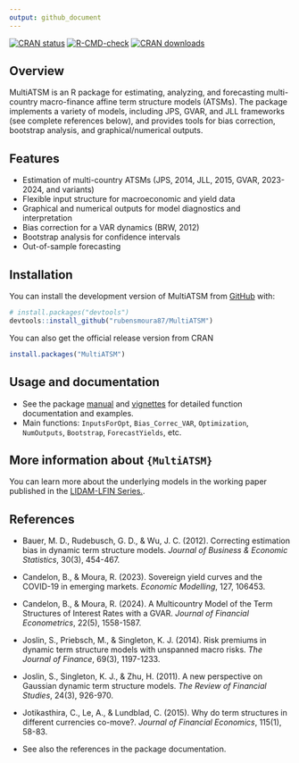 ```yaml
---
output: github_document
---
```


<!-- README.md is generated from README.Rmd. Please edit that file -->


[![CRAN status](https://www.r-pkg.org/badges/version/MultiATSM)](https://cran.r-project.org/package=MultiATSM)
[![R-CMD-check](https://github.com/rubensmoura87/MultiATSM/actions/workflows/R-CMD-check.yaml/badge.svg)](https://github.com/rubensmoura87/MultiATSM/actions/workflows/R-CMD-check.yaml)
[![CRAN downloads](https://cranlogs.r-pkg.org/badges/MultiATSM)](https://CRAN.R-project.org/package=MultiATSM)

## Overview

MultiATSM is an R package for estimating, analyzing, and forecasting multi-country macro-finance affine term structure models (ATSMs). The package implements a variety of models, including JPS, GVAR, and JLL frameworks (see complete references below), and provides tools for bias correction, bootstrap analysis, and graphical/numerical outputs.

## Features
- Estimation of multi-country ATSMs (JPS, 2014, JLL, 2015, GVAR, 2023-2024, and variants)
- Flexible input structure for macroeconomic and yield data
- Graphical and numerical outputs for model diagnostics and interpretation
- Bias correction for a VAR dynamics (BRW, 2012)
- Bootstrap analysis for confidence intervals
- Out-of-sample forecasting

## Installation

You can install the development version of MultiATSM from [GitHub](https://github.com/) with:

``` r
# install.packages("devtools")
devtools::install_github("rubensmoura87/MultiATSM")
```

You can also get the official release version from CRAN

``` r
install.packages("MultiATSM")
```


## Usage and documentation

- See the package [manual](https://rubensmoura87.github.io/MultiATSM/reference/index.html) and [vignettes](https://rubensmoura87.github.io/MultiATSM/articles/MultiATSM.html) for detailed function documentation and examples.
- Main functions: `InputsForOpt`, `Bias_Correc_VAR`, `Optimization`, `NumOutputs`, `Bootstrap`, `ForecastYields`, etc.


## More information about `{MultiATSM}`
You can learn more about the underlying models in the working paper published in the [LIDAM-LFIN Series.](https://dial.uclouvain.be/pr/boreal/object/boreal%3A259119/datastream/PDF_01/view#:~:text=Abstract,sample%20forecasting%20of%20bond%20yields.). 

## References
- Bauer, M. D., Rudebusch, G. D., & Wu, J. C. (2012). Correcting estimation bias in dynamic term structure models. *Journal of Business & Economic Statistics*, 30(3), 454-467.
- Candelon, B., & Moura, R. (2023). Sovereign yield curves and the COVID-19 in emerging markets. *Economic Modelling*, 127, 106453.
- Candelon, B., & Moura, R. (2024). A Multicountry Model of the Term Structures of Interest Rates with a GVAR. *Journal of Financial Econometrics*, 22(5), 1558-1587.
- Joslin, S., Priebsch, M., & Singleton, K. J. (2014). Risk premiums in dynamic term structure models with unspanned macro risks. *The Journal of Finance*, 69(3), 1197-1233.
- Joslin, S., Singleton, K. J., & Zhu, H. (2011). A new perspective on Gaussian dynamic term structure models. *The Review of Financial Studies*, 24(3), 926-970.
- Jotikasthira, C., Le, A., & Lundblad, C. (2015). Why do term structures in different currencies co-move?. *Journal of Financial Economics*, 115(1), 58-83.

- See also the references in the package documentation.
